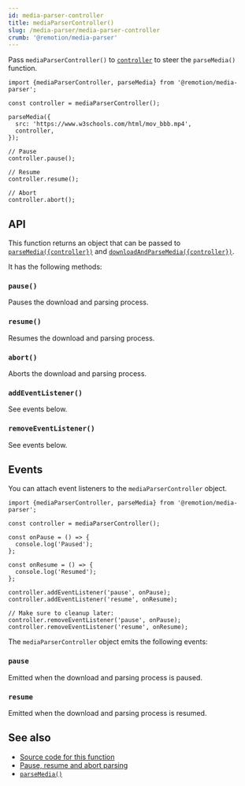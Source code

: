 ```yaml
---
id: media-parser-controller
title: mediaParserController()
slug: /media-parser/media-parser-controller
crumb: '@remotion/media-parser'
---
```


Pass `mediaParserController()` to [`controller`](/docs/media-parser/parse-media#controller) to steer the `parseMedia()` function.

```tsx twoslash title="Use mediaParserController()"
import {mediaParserController, parseMedia} from '@remotion/media-parser';

const controller = mediaParserController();

parseMedia({
  src: 'https://www.w3schools.com/html/mov_bbb.mp4',
  controller,
});

// Pause
controller.pause();

// Resume
controller.resume();

// Abort
controller.abort();
```

## API

This function returns an object that can be passed to [`parseMedia({controller})`](/docs/media-parser/parse-media#controller) and [`downloadAndParseMedia({controller})`](/docs/media-parser/download-and-parse-media#controller).

It has the following methods:

### `pause()`

Pauses the download and parsing process.

### `resume()`

Resumes the download and parsing process.

### `abort()`

Aborts the download and parsing process.

### `addEventListener()`

See events below.

### `removeEventListener()`

See events below.

## Events

You can attach event listeners to the `mediaParserController` object.

```tsx twoslash title="Use events"
import {mediaParserController, parseMedia} from '@remotion/media-parser';

const controller = mediaParserController();

const onPause = () => {
  console.log('Paused');
};

const onResume = () => {
  console.log('Resumed');
};

controller.addEventListener('pause', onPause);
controller.addEventListener('resume', onResume);

// Make sure to cleanup later:
controller.removeEventListener('pause', onPause);
controller.removeEventListener('resume', onResume);
```

The `mediaParserController` object emits the following events:

### `pause`

Emitted when the download and parsing process is paused.

### `resume`

Emitted when the download and parsing process is resumed.

## See also

- [Source code for this function](https://github.com/remotion-dev/remotion/blob/main/packages/media-parser/src/media-parser-controller.ts)
- [Pause, resume and abort parsing](/docs/media-parser/pause-resume-abort)
- [`parseMedia()`](/docs/media-parser/parse-media)
